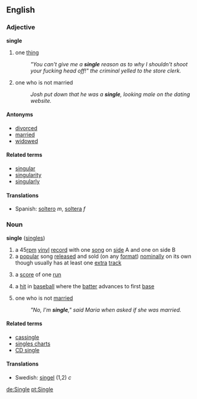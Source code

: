 ==English==
===Adjective===
'''single'''
# one [[thing]]
#:''"You can't give me a '''single''' reason as to why I shouldn't shoot your fucking head off!" the criminal yelled to the store clerk.''
# one who is not married
#:''Josh put down that he was a '''single''', looking male on the dating website.''
====Antonyms====
*[[divorced]]
*[[married]]
*[[widowed]]

====Related terms====
*[[singular]]
*[[singularity]]
*[[singularly]]

====Translations====
*Spanish: [[soltero]] ''m'', [[soltera]] ''f''

===Noun===
'''single''' ([[singles]])

# a 45[[rpm]] [[vinyl]] [[record]] with one [[song]] on [[side]] A and one on side B
# a [[popular]] song [[release]]d and sold (on any [[format]]) [[nominal]]ly on its own though usually has at least one [[extra]] [[track]]
# {{Cricket}} a [[score]] of one [[run]]
# {{Baseball}} a [[hit]] in [[baseball]] where the [[batter]] advances to first [[base]]
# one who is not [[married]]
#:''"No, I'm '''single'''," said Maria when asked if she was married.''

====Related terms====
*[[cassingle]]
*[[singles charts]]
*[[CD single]]

====Translations====
*Swedish: [[singel]] (1,2) ''c''

[[de:Single]]
[[pt:Single]]